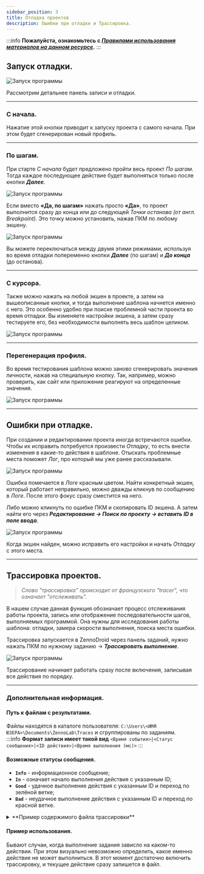 ```yaml
---
sidebar_position: 3
title: Отладка проектов
description: Ошибки при отладке и Трассировка.
---  
```

:::info **Пожалуйста, ознакомьтесь с [*Правилами использования материалов на данном ресурсе*](../Disclaimer).**
:::

## Запуск отладки.  
![Запуск программы](./assets/Debugging/Debugging_pic3.png)  

Рассмотрим детальнее панель записи и отладки.  
_______________________________________________ 
### С начала.   
Нажатие этой кнопки приводит к запуску проекта с самого начала. При этом будет сгенерирован новый профиль.  
_______________________________________________ 
### По шагам.  
При старте *С начала* будет предложено пройти весь проект *По шагам*. Тогда каждое последующее действие будет выполняться только после кнопки ***Далее***.  

![Запуск программы](./assets/Debugging/Debugging_pic4.png) 

Если вместо **«Да, по шагам»** нажать просто **«Да»**, то проект выполнится сразу до конца или до следующей *Точки останова (от англ. Breakpoint)*. Это точку можно установить, нажав ПКМ по любому экшену.  

![Запуск программы](./assets/Debugging/Debugging_pic5.png)   

Вы можете переключаться между двумя этими режимами, используя во время отладки попеременно кнопки ***Далее*** (по шагам)  и ***До конца*** (до останова).
_______________________________________________ 
### С курсора.  
Также можно нажать на любой экшен в проекте, а затем на вышеописанные кнопки, и тогда выполнение шаблона начнется именно с него. Это особенно удобно при поиске проблемной части проекта во время отладки. Вы изменяете настройки экшена, а затем сразу тестируете его, без необходимости выполнять весь шаблон целиком.  

![Запуск программы](./assets/Debugging/Debugging_pic6.png)   
_______________________________________________ 
### Перегенерация профиля.  
Во время тестирования шаблона можно заново сгенерировать значения личности, нажав на специальную кнопку. Так, например, можно проверить, как сайт или приложение реагируют на определенные значения.  

![Запуск программы](./assets/Debugging/Debugging_pic7.png)  
_______________________________________________ 
##  Ошибки при отладке.  
При создании и редактировании проекта иногда встречаются ошибки. Чтобы их исправить потребуется произвести *Отладку*, то есть внести изменения в какие-то действия в шаблоне. Отыскать проблемные места поможет *Лог*, про который мы уже ранее рассказывали.   

![Запуск программы](./assets/Debugging/Debugging_pic2.png)  

Ошибка помечается в *Логе* красным цветом. Найти конкретный экшен, который работает неправильно, можно дважды кликнув по сообщению в *Логе*. После этого фокус сразу сместится на него.   

Либо можно кликнуть по ошибке ПКМ и скопировать ID экшена. А затем найти его через ***Редактирование → Поиск по проекту → вставить ID в поле ввода***.  

![Запуск программы](./assets/Debugging/Debugging_pic1.png)   

Когда экшен найден, можно исправить его настройки и начать *Отладку* с этого места.  
_______________________________________________ 
## Трассировка проектов.  
> *Слово "трассировка" происходит от французского "tracer", что означает "отслеживать".*  

В нашем случае данная функция обозначает процесс отслеживания работы проекта, запись или отображение последовательности шагов, выполняемых программой. Она нужны для исследования работы шаблона: отладки, замера скорости выполнения, поиска места ошибки.  

Трассировка запускается в ZennoDroid через панель заданий, нужно нажать ПКМ по нужному заданию → ***Трассировать выполнение***.  

![Запуск программы](./assets/Debugging/Debugging_pic8.png)    

Трассирование начинает работать сразу после включения, записывая все действия по порядку.  
_______________________________________________ 
### Дополнительная информация.  
#### Путь к файлам с результатами.  
Файлы находятся в каталоге пользователя: `C:\Users\<ИМЯ ЮЗЕРА>\Documents\ZennoLab\Traces` и сгруппированы по заданиям.  
:::info **Формат записи имеет такой вид**
`<Время события>|<Статус сообщения>|<ID действия>|<Время выполнения (мс)>`
:::  
#### Возможные статусы сообщения.  
- **`Info`** - информационное сообщение;  
- **`In`** - означает начало выполнения действия с указанным ID;  
- **`Good`** - удачное выполнение действия с указанным ID и переход по зелёной ветке;  
- **`Bad`** - неудачное выполнение действия с указанным ID и переход по красной ветке.

<details>
<summary>**Пример содержимого файла трассировки**</summary>
<!--All you need is a blank line-->
    ```
    23-02-2021 06:08:59.3600|Info|---Project Start Execute---|
    23-02-2021 06:09:17.9110|In  |cca-1035|
    23-02-2021 06:09:20.5203|Good|cca-1035|2520
    23-02-2021 06:09:20.5525|In  |8c7d7d95-d574-43a5-a677-6ebc17490caf|
    23-02-2021 06:09:27.3366|Good|8c7d7d95-d574-43a5-a677-6ebc17490caf|6721
    23-02-2021 06:09:27.3571|In  |03aa3431-0d85-4374-ad32-2821d22f1674|
    23-02-2021 06:09:27.3708|Good|03aa3431-0d85-4374-ad32-2821d22f1674|3
    23-02-2021 06:09:27.3893|In  |re-2884|
    23-02-2021 06:09:28.3229|Good|re-2884|918
    23-02-2021 06:09:28.3356|In  |00b6f04c-711c-4362-9404-f8fb2fdf5a51|
    23-02-2021 06:09:28.3463|Good|00b6f04c-711c-4362-9404-f8fb2fdf5a51|0
    23-02-2021 06:09:28.3571|In  |re-4835|
    23-02-2021 06:09:29.0290|Good|re-4835|661
    23-02-2021 06:09:29.0455|In  |67c9448b-ebbe-4f54-8206-868f8ddc38c3|
    23-02-2021 06:09:29.0612|Good|67c9448b-ebbe-4f54-8206-868f8ddc38c3|2
    23-02-2021 06:09:29.3509|Info|---Project Executed---|  
    ```
</details>   

#### Пример использования.  
Бывают случаи, когда выполнение задания зависло на каком-то действии. При этом визуально невозможно определить, какое именно действие не может выполниться. В этот момент достаточно включить трассировку, и текущее действие сразу запишется в файл.

